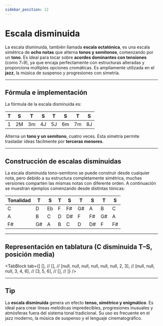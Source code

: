 ```yaml
---
sidebar_position: 12
---
```



# Escala disminuida

La escala disminuida, también llamada **escala octatónica**, es una escala simétrica de **ocho notas** que alterna **tonos y semitonos**, comenzando por un **tono**. Es ideal para tocar sobre **acordes dominantes con tensiones** (como 7♭9), ya que encaja perfectamente con estructuras alteradas y proporciona múltiples opciones cromáticas. Es ampliamente utilizada en el **jazz**, la música de suspenso y progresiones con simetría.

---

## Fórmula e implementación

La fórmula de la escala disminuida es:

| T   | S   | T   | S   | T   | S   | T   | S   |
| --- | --- | --- | --- | --- | --- | --- | --- |
| 1   | 2M  | 3m  | 4J  | 5J  | 6m  | 7m  | 8J  |

Alterna un **tono y un semitono**, cuatro veces. Esta simetría permite trasladar ideas fácilmente por **terceras menores**.

---

## Construcción de escalas disminuidas

La escala disminuida tono–semitono se puede construir desde cualquier nota, pero debido a su estructura completamente simétrica, muchas versiones comparten las mismas notas con diferente orden. A continuación se muestran ejemplos comenzando desde distintas tónicas:

| Tonalidad | T   | S   | T   | S   | T   | S   | T   | S   |
| --------- | --- | --- | --- | --- | --- | --- | --- | --- |
| C         | D   | Eb  | F   | F#  | G#  | A   | B   | C   |
| A         | B   | C   | D   | D#  | F   | F#  | G#  | A   |
| F#        | G#  | A   | B   | C   | D   | D#  | F   | F#  |

---

## Representación en tablatura (C disminuida T–S, posición media)

<TabBlock
  tab={[
    [], //
    [], //
    [null, null, null, null, null, null, 2, 3], //
    [null, null, null, 3, 4, 6], //
    [3, 5, 6], //
    [], //
  ]}
/>

---

## Tip

La **escala disminuida** genera un efecto **tenso, simétrico y enigmático**. Es ideal para crear líneas melódicas impredecibles, progresiones inusuales y atmósferas fuera del sistema tonal tradicional. Su uso es frecuente en el jazz moderno, la música de suspenso y el lenguaje cinematográfico.
